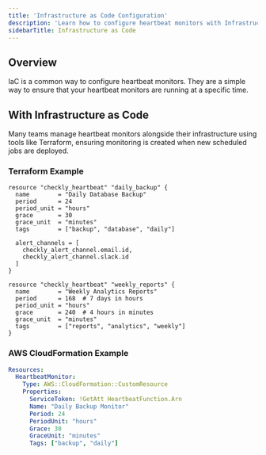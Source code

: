 ```yaml
---
title: 'Infrastructure as Code Configuration'
description: 'Learn how to configure heartbeat monitors with Infrastructure as Code.'
sidebarTitle: Infrastructure as Code
---
```



## Overview

IaC is a common way to configure heartbeat monitors. They are a simple way to ensure that your heartbeat monitors are running at a specific time.

## With Infrastructure as Code

Many teams manage heartbeat monitors alongside their infrastructure using tools like Terraform, ensuring monitoring is created when new scheduled jobs are deployed.

### Terraform Example

```hcl
resource "checkly_heartbeat" "daily_backup" {
  name        = "Daily Database Backup"
  period      = 24
  period_unit = "hours"
  grace       = 30
  grace_unit  = "minutes"
  tags        = ["backup", "database", "daily"]
  
  alert_channels = [
    checkly_alert_channel.email.id,
    checkly_alert_channel.slack.id
  ]
}

resource "checkly_heartbeat" "weekly_reports" {
  name        = "Weekly Analytics Reports"
  period      = 168  # 7 days in hours
  period_unit = "hours"
  grace       = 240  # 4 hours in minutes
  grace_unit  = "minutes"
  tags        = ["reports", "analytics", "weekly"]
}
```

### AWS CloudFormation Example

```yaml
Resources:
  HeartbeatMonitor:
    Type: AWS::CloudFormation::CustomResource
    Properties:
      ServiceToken: !GetAtt HeartbeatFunction.Arn
      Name: "Daily Backup Monitor"
      Period: 24
      PeriodUnit: "hours"
      Grace: 30
      GraceUnit: "minutes"
      Tags: ["backup", "daily"]
```
